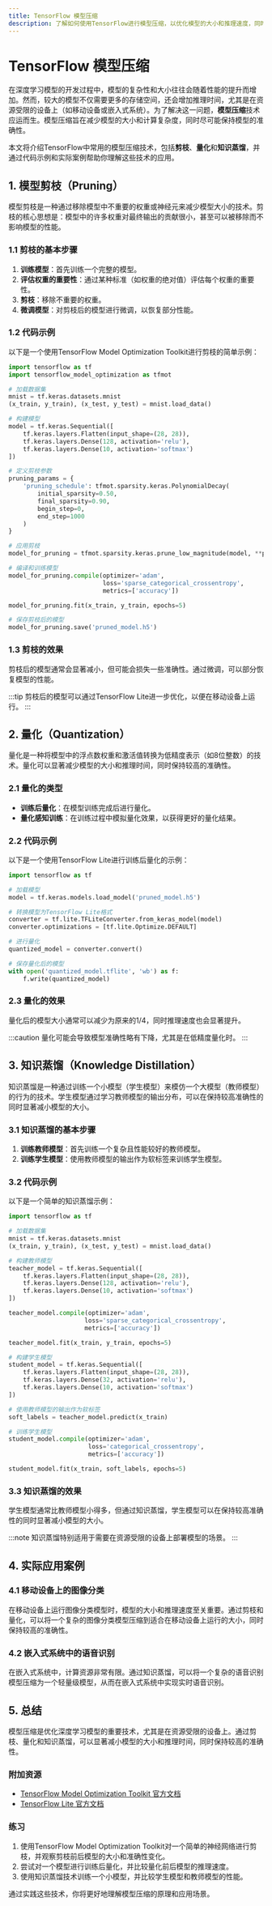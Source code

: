 ```yaml
---
title: TensorFlow 模型压缩
description: 了解如何使用TensorFlow进行模型压缩，以优化模型的大小和推理速度，同时保持模型的准确性。
---
```


# TensorFlow 模型压缩

在深度学习模型的开发过程中，模型的复杂性和大小往往会随着性能的提升而增加。然而，较大的模型不仅需要更多的存储空间，还会增加推理时间，尤其是在资源受限的设备上（如移动设备或嵌入式系统）。为了解决这一问题，**模型压缩**技术应运而生。模型压缩旨在减少模型的大小和计算复杂度，同时尽可能保持模型的准确性。

本文将介绍TensorFlow中常用的模型压缩技术，包括**剪枝**、**量化**和**知识蒸馏**，并通过代码示例和实际案例帮助你理解这些技术的应用。

## 1. 模型剪枝（Pruning）

模型剪枝是一种通过移除模型中不重要的权重或神经元来减少模型大小的技术。剪枝的核心思想是：模型中的许多权重对最终输出的贡献很小，甚至可以被移除而不影响模型的性能。

### 1.1 剪枝的基本步骤

1. **训练模型**：首先训练一个完整的模型。
2. **评估权重的重要性**：通过某种标准（如权重的绝对值）评估每个权重的重要性。
3. **剪枝**：移除不重要的权重。
4. **微调模型**：对剪枝后的模型进行微调，以恢复部分性能。

### 1.2 代码示例

以下是一个使用TensorFlow Model Optimization Toolkit进行剪枝的简单示例：

```python
import tensorflow as tf
import tensorflow_model_optimization as tfmot

# 加载数据集
mnist = tf.keras.datasets.mnist
(x_train, y_train), (x_test, y_test) = mnist.load_data()

# 构建模型
model = tf.keras.Sequential([
    tf.keras.layers.Flatten(input_shape=(28, 28)),
    tf.keras.layers.Dense(128, activation='relu'),
    tf.keras.layers.Dense(10, activation='softmax')
])

# 定义剪枝参数
pruning_params = {
    'pruning_schedule': tfmot.sparsity.keras.PolynomialDecay(
        initial_sparsity=0.50,
        final_sparsity=0.90,
        begin_step=0,
        end_step=1000
    )
}

# 应用剪枝
model_for_pruning = tfmot.sparsity.keras.prune_low_magnitude(model, **pruning_params)

# 编译和训练模型
model_for_pruning.compile(optimizer='adam',
                          loss='sparse_categorical_crossentropy',
                          metrics=['accuracy'])

model_for_pruning.fit(x_train, y_train, epochs=5)

# 保存剪枝后的模型
model_for_pruning.save('pruned_model.h5')
```

### 1.3 剪枝的效果

剪枝后的模型通常会显著减小，但可能会损失一些准确性。通过微调，可以部分恢复模型的性能。

:::tip
剪枝后的模型可以通过TensorFlow Lite进一步优化，以便在移动设备上运行。
:::

## 2. 量化（Quantization）

量化是一种将模型中的浮点数权重和激活值转换为低精度表示（如8位整数）的技术。量化可以显著减少模型的大小和推理时间，同时保持较高的准确性。

### 2.1 量化的类型

- **训练后量化**：在模型训练完成后进行量化。
- **量化感知训练**：在训练过程中模拟量化效果，以获得更好的量化结果。

### 2.2 代码示例

以下是一个使用TensorFlow Lite进行训练后量化的示例：

```python
import tensorflow as tf

# 加载模型
model = tf.keras.models.load_model('pruned_model.h5')

# 转换模型为TensorFlow Lite格式
converter = tf.lite.TFLiteConverter.from_keras_model(model)
converter.optimizations = [tf.lite.Optimize.DEFAULT]

# 进行量化
quantized_model = converter.convert()

# 保存量化后的模型
with open('quantized_model.tflite', 'wb') as f:
    f.write(quantized_model)
```

### 2.3 量化的效果

量化后的模型大小通常可以减少为原来的1/4，同时推理速度也会显著提升。

:::caution
量化可能会导致模型准确性略有下降，尤其是在低精度量化时。
:::

## 3. 知识蒸馏（Knowledge Distillation）

知识蒸馏是一种通过训练一个小模型（学生模型）来模仿一个大模型（教师模型）的行为的技术。学生模型通过学习教师模型的输出分布，可以在保持较高准确性的同时显著减小模型的大小。

### 3.1 知识蒸馏的基本步骤

1. **训练教师模型**：首先训练一个复杂且性能较好的教师模型。
2. **训练学生模型**：使用教师模型的输出作为软标签来训练学生模型。

### 3.2 代码示例

以下是一个简单的知识蒸馏示例：

```python
import tensorflow as tf

# 加载数据集
mnist = tf.keras.datasets.mnist
(x_train, y_train), (x_test, y_test) = mnist.load_data()

# 构建教师模型
teacher_model = tf.keras.Sequential([
    tf.keras.layers.Flatten(input_shape=(28, 28)),
    tf.keras.layers.Dense(128, activation='relu'),
    tf.keras.layers.Dense(10, activation='softmax')
])

teacher_model.compile(optimizer='adam',
                     loss='sparse_categorical_crossentropy',
                     metrics=['accuracy'])

teacher_model.fit(x_train, y_train, epochs=5)

# 构建学生模型
student_model = tf.keras.Sequential([
    tf.keras.layers.Flatten(input_shape=(28, 28)),
    tf.keras.layers.Dense(32, activation='relu'),
    tf.keras.layers.Dense(10, activation='softmax')
])

# 使用教师模型的输出作为软标签
soft_labels = teacher_model.predict(x_train)

# 训练学生模型
student_model.compile(optimizer='adam',
                      loss='categorical_crossentropy',
                      metrics=['accuracy'])

student_model.fit(x_train, soft_labels, epochs=5)
```

### 3.3 知识蒸馏的效果

学生模型通常比教师模型小得多，但通过知识蒸馏，学生模型可以在保持较高准确性的同时显著减小模型的大小。

:::note
知识蒸馏特别适用于需要在资源受限的设备上部署模型的场景。
:::

## 4. 实际应用案例

### 4.1 移动设备上的图像分类

在移动设备上运行图像分类模型时，模型的大小和推理速度至关重要。通过剪枝和量化，可以将一个复杂的图像分类模型压缩到适合在移动设备上运行的大小，同时保持较高的准确性。

### 4.2 嵌入式系统中的语音识别

在嵌入式系统中，计算资源非常有限。通过知识蒸馏，可以将一个复杂的语音识别模型压缩为一个轻量级模型，从而在嵌入式系统中实现实时语音识别。

## 5. 总结

模型压缩是优化深度学习模型的重要技术，尤其是在资源受限的设备上。通过剪枝、量化和知识蒸馏，可以显著减小模型的大小和推理时间，同时保持较高的准确性。

### 附加资源

- [TensorFlow Model Optimization Toolkit 官方文档](https://www.tensorflow.org/model_optimization)
- [TensorFlow Lite 官方文档](https://www.tensorflow.org/lite)

### 练习

1. 使用TensorFlow Model Optimization Toolkit对一个简单的神经网络进行剪枝，并观察剪枝前后模型的大小和准确性变化。
2. 尝试对一个模型进行训练后量化，并比较量化前后模型的推理速度。
3. 使用知识蒸馏技术训练一个小模型，并比较学生模型和教师模型的性能。

通过实践这些技术，你将更好地理解模型压缩的原理和应用场景。